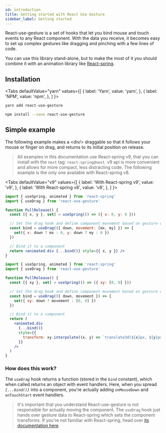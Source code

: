 ```yaml
---
id: introduction
title: Getting started with React Use Gesture
sidebar_label: Getting started
---
```



React-use-gesture is a set of hooks that let you bind mouse and touch events to any React component. With the data you receive, it becomes easy to set up complex gestures like dragging and pinching with a few lines of code.

You can use this library stand-alone, but to make the most of it you should combine it with an animation library like [React-spring](https://github.com/react-spring/react-spring).

## Installation

<Tabs
  defaultValue="yarn"
  values={[
    { label: 'Yarn', value: 'yarn', },
    { label: 'NPM', value: 'npm', },
  ]
}>
<TabItem value="yarn">

```bash {1-100}
yarn add react-use-gesture
```

</TabItem>
<TabItem value="npm">

```bash {1-100}
npm install --save react-use-gesture
```

</TabItem>
</Tabs>

## Simple example

<Example id="PullRelease" />

The following example makes a <EasterDiv>&lt;div/&gt;</EasterDiv> draggable so that it follows your mouse or finger on drag, and returns to its initial position on release.

> All examples in this documentation use React-spring v9, that you can install with the `next` tag: `react-spring@next`. v9 api is more convenient and allows for more compact, less distracting code. The following example is the only one available with React-spring v8.

<Tabs
  defaultValue="v9"
  values={[
    { label: 'With React-spring v9', value: 'v9', },
    { label: 'With React-spring v8', value: 'v8', },
  ]
}>
<TabItem value="v9">

```jsx {1-100}
import { useSpring, animated } from 'react-spring'
import { useDrag } from 'react-use-gesture'

function PullRelease() {
  const [{ x, y }, set] = useSpring(() => ({ x: 0, y: 0 }))

  // Set the drag hook and define component movement based on gesture data
  const bind = useDrag(({ down, movement: [mx, my] }) => {
    set({ x: down ? mx : 0, y: down ? my : 0 })
  })

  // Bind it to a component
  return <animated.div {...bind()} style={{ x, y }} />
}
```

</TabItem>
<TabItem value="v8">

```jsx {1-100}
import { useSpring, animated } from 'react-spring'
import { useDrag } from 'react-use-gesture'

function PullRelease() {
  const [{ xy }, set] = useSpring(() => ({ xy: [0, 0] }))

  // Set the drag hook and define component movement based on gesture data
  const bind = useDrag(({ down, movement }) => {
    set({ xy: down ? movement : [0, 0] })
  })

  // Bind it to a component
  return (
    <animated.div
      {...bind()}
      style={{
        transform: xy.interpolate((x, y) => `translate3d(${x}px, ${y}px, 0)`)
      }}
    />
  )
}
```

</TabItem>
</Tabs>

### How does this work?

The _`useDrag`_ hook returns a function (stored in the _`bind`_ constant), which when called returns an object with event handlers. Here, when you spread _`{...bind()}`_ into a component, you're actually adding `onMouseDown` and `onTouchStart` event handlers.

> It's important that you understand React-use-gesture is not responsible for actually moving the component. The `useDrag` hook just hands over gesture data to React-spring which sets the component transforms. If you're not familiar with React-spring, head over [its documentation here](https://react-spring.io).
